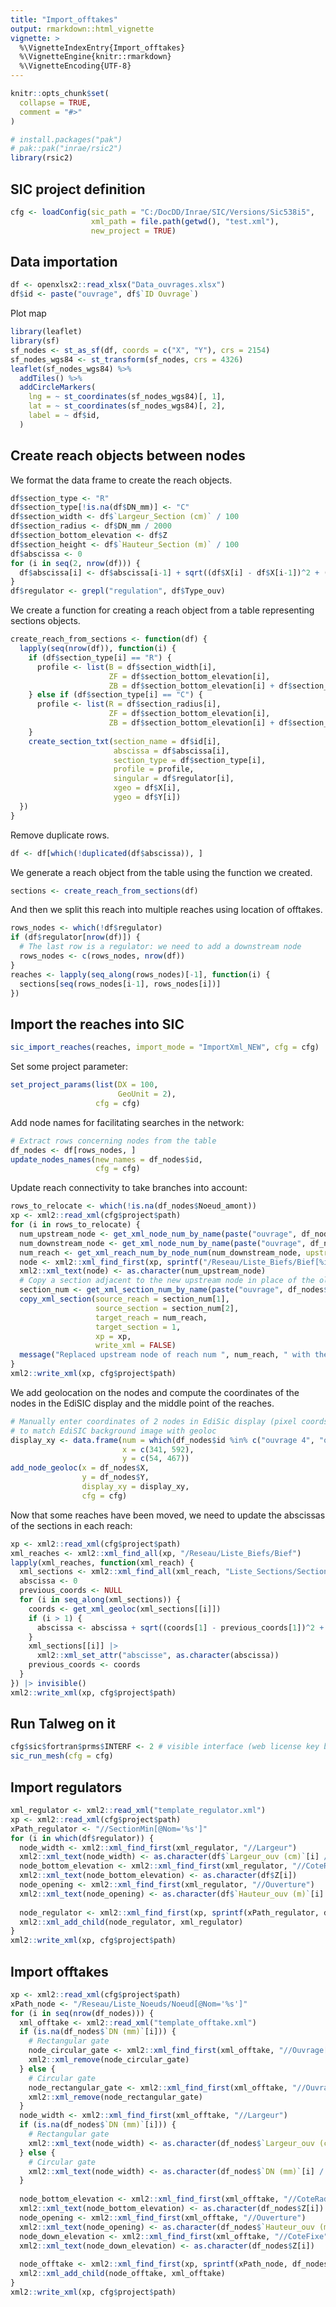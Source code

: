 ```yaml
---
title: "Import_offtakes"
output: rmarkdown::html_vignette
vignette: >
  %\VignetteIndexEntry{Import_offtakes}
  %\VignetteEngine{knitr::rmarkdown}
  %\VignetteEncoding{UTF-8}
---
```


```r
knitr::opts_chunk$set(
  collapse = TRUE,
  comment = "#>"
)
```

```r
# install.packages("pak")
# pak::pak("inrae/rsic2")
library(rsic2)
```

## SIC project definition

```r
cfg <- loadConfig(sic_path = "C:/DocDD/Inrae/SIC/Versions/Sic538i5", 
                  xml_path = file.path(getwd(), "test.xml"), 
                  new_project = TRUE)
```


## Data importation

```r
df <- openxlsx2::read_xlsx("Data_ouvrages.xlsx")
df$id <- paste("ouvrage", df$`ID Ouvrage`)
```

Plot map

```r
library(leaflet)
library(sf)
sf_nodes <- st_as_sf(df, coords = c("X", "Y"), crs = 2154)
sf_nodes_wgs84 <- st_transform(sf_nodes, crs = 4326)
leaflet(sf_nodes_wgs84) %>%
  addTiles() %>%
  addCircleMarkers(
    lng = ~ st_coordinates(sf_nodes_wgs84)[, 1],
    lat = ~ st_coordinates(sf_nodes_wgs84)[, 2],
    label = ~ df$id,
  )
```


## Create reach objects between nodes

We format the data frame to create the reach objects.

```r
df$section_type <- "R"
df$section_type[!is.na(df$DN_mm)] <- "C"
df$section_width <- df$`Largeur_Section (cm)` / 100
df$section_radius <- df$DN_mm / 2000
df$section_bottom_elevation <- df$Z
df$section_height <- df$`Hauteur_Section (m)` / 100
df$abscissa <- 0
for (i in seq(2, nrow(df))) {
  df$abscissa[i] <- df$abscissa[i-1] + sqrt((df$X[i] - df$X[i-1])^2 + (df$Y[i] - df$Y[i-1])^2)
}
df$regulator <- grepl("regulation", df$Type_ouv)
```

We create a function for creating a reach object from a table representing sections objects.

```r
create_reach_from_sections <- function(df) {
  lapply(seq(nrow(df)), function(i) {
    if (df$section_type[i] == "R") {
      profile <- list(B = df$section_width[i], 
                      ZF = df$section_bottom_elevation[i], 
                      ZB = df$section_bottom_elevation[i] + df$section_height[i])
    } else if (df$section_type[i] == "C") {
      profile <- list(R = df$section_radius[i], 
                      ZF = df$section_bottom_elevation[i], 
                      ZB = df$section_bottom_elevation[i] + df$section_radius[i] * 2)
    }
    create_section_txt(section_name = df$id[i], 
                       abscissa = df$abscissa[i], 
                       section_type = df$section_type[i], 
                       profile = profile, 
                       singular = df$regulator[i], 
                       xgeo = df$X[i],
                       ygeo = df$Y[i])
  })
}
```

Remove duplicate rows.

```r
df <- df[which(!duplicated(df$abscissa)), ]
```


We generate a reach object from the table using the function we created.

```r
sections <- create_reach_from_sections(df)
```

And then we split this reach into multiple reaches using location of offtakes.

```r
rows_nodes <- which(!df$regulator)
if (df$regulator[nrow(df)]) {
  # The last row is a regulator: we need to add a downstream node
  rows_nodes <- c(rows_nodes, nrow(df))
}
reaches <- lapply(seq_along(rows_nodes)[-1], function(i) {
  sections[seq(rows_nodes[i-1], rows_nodes[i])]
})
```

## Import the reaches into SIC

```r
sic_import_reaches(reaches, import_mode = "ImportXml_NEW", cfg = cfg)
```

Set some project parameter:

```r
set_project_params(list(DX = 100, 
                        GeoUnit = 2), 
                   cfg = cfg)
```

Add node names for facilitating searches in the network:

```r
# Extract rows concerning nodes from the table
df_nodes <- df[rows_nodes, ]
update_nodes_names(new_names = df_nodes$id,
                   cfg = cfg)
```

Update reach connectivity to take branches into account:

```r
rows_to_relocate <- which(!is.na(df_nodes$Noeud_amont))
xp <- xml2::read_xml(cfg$project$path)
for (i in rows_to_relocate) {
  num_upstream_node <- get_xml_node_num_by_name(paste("ouvrage", df_nodes$Noeud_amont[i]), xp = xp)
  num_downstream_node <- get_xml_node_num_by_name(paste("ouvrage", df_nodes$`ID Ouvrage`[i]), xp = xp)
  num_reach <- get_xml_reach_num_by_node_num(num_downstream_node, upstream = FALSE, xp = xp)
  node <- xml2::xml_find_first(xp, sprintf("/Reseau/Liste_Biefs/Bief[%i]/Top/NoeudAm", num_reach))
  xml2::xml_text(node) <- as.character(num_upstream_node)
  # Copy a section adjacent to the new upstream node in place of the old one
  section_num <- get_xml_section_num_by_name(paste("ouvrage", df_nodes$Noeud_amont[i]), xp = xp)
  copy_xml_section(source_reach = section_num[1], 
                   source_section = section_num[2],
                   target_reach = num_reach,
                   target_section = 1, 
                   xp = xp, 
                   write_xml = FALSE)
  message("Replaced upstream node of reach num ", num_reach, " with the node ", num_upstream_node)
}
xml2::write_xml(xp, cfg$project$path)
```

We add geolocation on the nodes and compute the coordinates of the nodes in the 
EdiSIC display  and the middle point of the reaches.

```r
# Manually enter coordinates of 2 nodes in EdiSic display (pixel coords)
# to match EdiSIC background image with geoloc
display_xy <- data.frame(num = which(df_nodes$id %in% c("ouvrage 4", "ouvrage 44")),
                         x = c(341, 592),
                         y = c(54, 467))
add_node_geoloc(x = df_nodes$X, 
                y = df_nodes$Y, 
                display_xy = display_xy,
                cfg = cfg)

```


Now that some reaches have been moved, we need to update the abscissas of the sections
in each reach:

```r
xp <- xml2::read_xml(cfg$project$path)
xml_reaches <- xml2::xml_find_all(xp, "/Reseau/Liste_Biefs/Bief")
lapply(xml_reaches, function(xml_reach) {
  xml_sections <- xml2::xml_find_all(xml_reach, "Liste_Sections/SectionMin")
  abscissa <- 0
  previous_coords <- NULL
  for (i in seq_along(xml_sections)) {
    coords <- get_xml_geoloc(xml_sections[[i]])
    if (i > 1) {
      abscissa <- abscissa + sqrt((coords[1] - previous_coords[1])^2 + (coords[2] - previous_coords[2])^2)
    }
    xml_sections[[i]] |> 
      xml2::xml_set_attr("abscisse", as.character(abscissa))
    previous_coords <- coords
  }
}) |> invisible()
xml2::write_xml(xp, cfg$project$path)
```


## Run Talweg on it

```r
cfg$sic$fortran$prms$INTERF <- 2 # visible interface (web license key bugs with INTERF=0)
sic_run_mesh(cfg = cfg)
```

## Import regulators

```r
xml_regulator <- xml2::read_xml("template_regulator.xml")
xp <- xml2::read_xml(cfg$project$path)
xPath_regulator <- "//SectionMin[@Nom='%s']"
for (i in which(df$regulator)) {
  node_width <- xml2::xml_find_first(xml_regulator, "//Largeur")
  xml2::xml_text(node_width) <- as.character(df$`Largeur_ouv (cm)`[i] / 100)
  node_bottom_elevation <- xml2::xml_find_first(xml_regulator, "//CoteRadier")
  xml2::xml_text(node_bottom_elevation) <- as.character(df$Z[i])
  node_opening <- xml2::xml_find_first(xml_regulator, "//Ouverture")
  xml2::xml_text(node_opening) <- as.character(df$`Hauteur_ouv (m)`[i] / 100)
  
  node_regulator <- xml2::xml_find_first(xp, sprintf(xPath_regulator, df$id[i]))
  xml2::xml_add_child(node_regulator, xml_regulator)
}
xml2::write_xml(xp, cfg$project$path)
```


## Import offtakes

```r
xp <- xml2::read_xml(cfg$project$path)
xPath_node <- "/Reseau/Liste_Noeuds/Noeud[@Nom='%s']"
for (i in seq(nrow(df_nodes))) {
  xml_offtake <- xml2::read_xml("template_offtake.xml")
  if (is.na(df_nodes$`DN (mm)`[i])) {
    # Rectangular gate
    node_circular_gate <- xml2::xml_find_first(xml_offtake, "//Ouvrage[@Type='VanneC']")
    xml2::xml_remove(node_circular_gate)
  } else {
    # Circular gate
    node_rectangular_gate <- xml2::xml_find_first(xml_offtake, "//Ouvrage[@Type='VanneR']")
    xml2::xml_remove(node_rectangular_gate)
  }
  node_width <- xml2::xml_find_first(xml_offtake, "//Largeur")
  if (is.na(df_nodes$`DN (mm)`[i])) {
    # Rectangular gate
    xml2::xml_text(node_width) <- as.character(df_nodes$`Largeur_ouv (cm)`[i] / 100)
  } else {
    # Circular gate
    xml2::xml_text(node_width) <- as.character(df_nodes$`DN (mm)`[i] / 1000)
  }
  
  node_bottom_elevation <- xml2::xml_find_first(xml_offtake, "//CoteRadier")
  xml2::xml_text(node_bottom_elevation) <- as.character(df_nodes$Z[i])
  node_opening <- xml2::xml_find_first(xml_offtake, "//Ouverture")
  xml2::xml_text(node_opening) <- as.character(df_nodes$`Hauteur_ouv (m)`[i] / 100)
  node_down_elevation <- xml2::xml_find_first(xml_offtake, "//CoteFixe")
  xml2::xml_text(node_down_elevation) <- as.character(df_nodes$Z[i])
  
  node_offtake <- xml2::xml_find_first(xp, sprintf(xPath_node, df_nodes$id[i]))
  xml2::xml_add_child(node_offtake, xml_offtake)
}
xml2::write_xml(xp, cfg$project$path)
```


